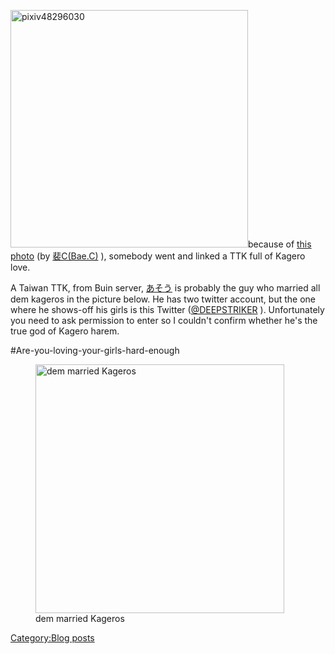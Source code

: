 [[File:48296030_p0.png|thumb|380px|pixiv48296030]]because of [http://www.pixiv.net/member_illust.php?mode=medium&illust_id=48296030 this photo] (by [http://www.pixiv.net/member.php?id=2356928 裴C(Bae.C)]
), somebody went and linked a TTK full of Kagero love.

A Taiwan TTK, from Buin server, [http://www.pixiv.net/member.php?id=34814 あそう] is probably the guy who married all dem kageros in the picture below. He has two twitter account, but the one where he shows-off his girls is this Twitter ([https://twitter.com/DEEPSTRIKER @DEEPSTRIKER] ). Unfortunately you need to ask permission to enter so I couldn't confirm whether he's the true god of Kagero harem.

<nowiki>#</nowiki>Are-you-loving-your-girls-hard-enough

[[File:Kagero_love.png|398px|dem married Kageros]]
[[Category:Blog posts]]